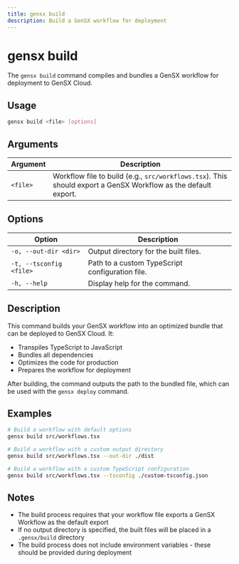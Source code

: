 ```yaml
---
title: gensx build
description: Build a GenSX workflow for deployment
---
```


# gensx build

The `gensx build` command compiles and bundles a GenSX workflow for deployment to GenSX Cloud.

## Usage

```bash
gensx build <file> [options]
```

## Arguments

| Argument | Description                                                                                                    |
| -------- | -------------------------------------------------------------------------------------------------------------- |
| `<file>` | Workflow file to build (e.g., `src/workflows.tsx`). This should export a GenSX Workflow as the default export. |

## Options

| Option                  | Description                                     |
| ----------------------- | ----------------------------------------------- |
| `-o, --out-dir <dir>`   | Output directory for the built files.           |
| `-t, --tsconfig <file>` | Path to a custom TypeScript configuration file. |
| `-h, --help`            | Display help for the command.                   |

## Description

This command builds your GenSX workflow into an optimized bundle that can be deployed to GenSX Cloud. It:

- Transpiles TypeScript to JavaScript
- Bundles all dependencies
- Optimizes the code for production
- Prepares the workflow for deployment

After building, the command outputs the path to the bundled file, which can be used with the `gensx deploy` command.

## Examples

```bash
# Build a workflow with default options
gensx build src/workflows.tsx

# Build a workflow with a custom output directory
gensx build src/workflows.tsx --out-dir ./dist

# Build a workflow with a custom TypeScript configuration
gensx build src/workflows.tsx --tsconfig ./custom-tsconfig.json
```

## Notes

- The build process requires that your workflow file exports a GenSX Workflow as the default export
- If no output directory is specified, the built files will be placed in a `.gensx/build` directory
- The build process does not include environment variables - these should be provided during deployment
